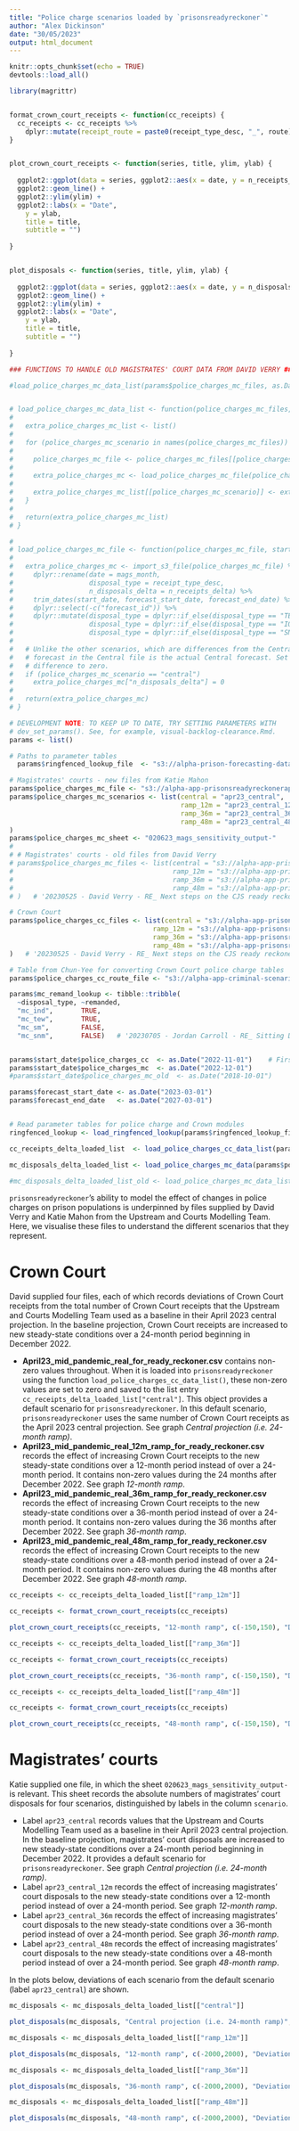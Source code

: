 ```yaml
---
title: "Police charge scenarios loaded by `prisonsreadyreckoner`"
author: "Alex Dickinson"
date: "30/05/2023"
output: html_document
---
```


```r
knitr::opts_chunk$set(echo = TRUE)
devtools::load_all()
```

```r
library(magrittr)


format_crown_court_receipts <- function(cc_receipts) {
  cc_receipts <- cc_receipts %>%
    dplyr::mutate(receipt_route = paste0(receipt_type_desc, "_", route))
}


plot_crown_court_receipts <- function(series, title, ylim, ylab) {
  
  ggplot2::ggplot(data = series, ggplot2::aes(x = date, y = n_receipts_delta, colour = receipt_route)) +
  ggplot2::geom_line() +
  ggplot2::ylim(ylim) +
  ggplot2::labs(x = "Date",
    y = ylab,
    title = title,
    subtitle = "")
  
}


plot_disposals <- function(series, title, ylim, ylab) {
  
  ggplot2::ggplot(data = series, ggplot2::aes(x = date, y = n_disposals_delta, colour = disposal_type)) +
  ggplot2::geom_line() +
  ggplot2::ylim(ylim) +
  ggplot2::labs(x = "Date",
    y = ylab,
    title = title,
    subtitle = "")
  
}

```

```r

### FUNCTIONS TO HANDLE OLD MAGISTRATES' COURT DATA FROM DAVID VERRY ###

#load_police_charges_mc_data_list(params$police_charges_mc_files, as.Date("2018-10-01"), params$forecast_start_date, params$forecast_end_date)


# load_police_charges_mc_data_list <- function(police_charges_mc_files, start_date, forecast_start_date, forecast_end_date) {
#   
#   extra_police_charges_mc_list <- list()
#   
#   for (police_charges_mc_scenario in names(police_charges_mc_files)) {
#     
#     police_charges_mc_file <- police_charges_mc_files[[police_charges_mc_scenario]]
#     
#     extra_police_charges_mc <- load_police_charges_mc_file(police_charges_mc_file, start_date, forecast_start_date, forecast_end_date, police_charges_mc_scenario)
#   
#     extra_police_charges_mc_list[[police_charges_mc_scenario]] <- extra_police_charges_mc
#   }
#   
#   return(extra_police_charges_mc_list)
# }

# 
# load_police_charges_mc_file <- function(police_charges_mc_file, start_date, forecast_start_date, forecast_end_date, police_charges_mc_scenario) {
#   
#   extra_police_charges_mc <- import_s3_file(police_charges_mc_file) %>%
#     dplyr::rename(date = mags_month,
#                   disposal_type = receipt_type_desc,
#                   n_disposals_delta = n_receipts_delta) %>%
#     trim_dates(start_date, forecast_start_date, forecast_end_date) %>%
#     dplyr::select(-c("forecast_id")) %>%
#     dplyr::mutate(disposal_type = dplyr::if_else(disposal_type == "TEW", "mc_tew", disposal_type),
#                   disposal_type = dplyr::if_else(disposal_type == "IO", "mc_ind", disposal_type),
#                   disposal_type = dplyr::if_else(disposal_type == "SNM", "mc_snm", disposal_type))
# 
#   # Unlike the other scenarios, which are differences from the Central, the
#   # forecast in the Central file is the actual Central forecast. Set the
#   # difference to zero.
#   if (police_charges_mc_scenario == "central")
#     extra_police_charges_mc["n_disposals_delta"] = 0
#   
#   return(extra_police_charges_mc)
# }

```


```r

# DEVELOPMENT NOTE: TO KEEP UP TO DATE, TRY SETTING PARAMETERS WITH
# dev_set_params(). See, for example, visual-backlog-clearance.Rmd.
params <- list()

# Paths to parameter tables
  params$ringfenced_lookup_file  <- "s3://alpha-prison-forecasting-data/prisons-ready-reckoner/prisonsreadyreckoner/test-files/test-ringfenced-lookup-2.0.0.csv"

# Magistrates' courts - new files from Katie Mahon
params$police_charges_mc_file <- "s3://alpha-app-prisonsreadyreckonerapp/2023-04/020623_mags_sensitivity_output.xlsx"
params$police_charges_mc_scenarios <- list(central = "apr23_central",
                                           ramp_12m = "apr23_central_12m",
                                           ramp_36m = "apr23_central_36m",
                                           ramp_48m = "apr23_central_48m"
)
params$police_charges_mc_sheet <- "020623_mags_sensitivity_output-"
# 
# # Magistrates' courts - old files from David Verry
# params$police_charges_mc_files <- list(central = "s3://alpha-app-prisonsreadyreckonerapp/2023-04/April23_central_23k_mags_for_ready_reckoner.csv", # Records the total number of magistrates' court receipts used as a baseline in the April 2023 projections. Includes background values from various sources, and an increase in charge numbers over a 24-month period. It has non-zero values throughout.
#                                        ramp_12m = "s3://alpha-app-prisonsreadyreckonerapp/2023-04/April23_central_23k_mags_12m_ramp_for_ready_reckoner.csv", # Records how magistrates' court receipts would change if police charge numbers were increased over a 12-month period instead of over a 24-month period. Records differences relative to the values in April23_mid_pandemic_real_for_ready_reckoner.csv.
#                                        ramp_36m = "s3://alpha-app-prisonsreadyreckonerapp/2023-04/April23_central_23k_mags_36m_ramp_for_ready_reckoner.csv", # Records how magistrates' court receipts would change if police charge numbers were increased over a 36-month period instead of over a 24-month period. Records differences relative to the values in April23_mid_pandemic_real_for_ready_reckoner.csv.
#                                        ramp_48m = "s3://alpha-app-prisonsreadyreckonerapp/2023-04/April23_central_23k_mags_48m_ramp_for_ready_reckoner.csv" # Records how magistrates' court receipts would change if police charge numbers were increased over a 48-month period instead of over a 24-month period. Records differences relative to the values in April23_mid_pandemic_real_for_ready_reckoner.csv.
# )   # '20230525 - David Verry - RE_ Next steps on the CJS ready reckoner.eml'

# Crown Court
params$police_charges_cc_files <- list(central = "s3://alpha-app-prisonsreadyreckonerapp/2023-04/April23_mid_pandemic_real_for_ready_reckoner.csv", # Records the total number of Crown Court receipts used as a baseline in the April 2023 projections. Includes background values from various sources, and an increase in charge numbers over a 24-month period. It has non-zero values throughout.
                                    ramp_12m = "s3://alpha-app-prisonsreadyreckonerapp/2023-04/April23_mid_pandemic_real_12m_ramp_for_ready_reckoner.csv", # Records how Crown Court receipts would change if police charge numbers were increased over a 12-month period instead of over a 24-month period. Records differences relative to the values in April23_mid_pandemic_real_for_ready_reckoner.csv.
                                    ramp_36m = "s3://alpha-app-prisonsreadyreckonerapp/2023-04/April23_mid_pandemic_real_36m_ramp_for_ready_reckoner.csv", # Records how Crown Court receipts would change if police charge numbers were increased over a 36-month period instead of over a 24-month period. Records differences relative to the values in April23_mid_pandemic_real_for_ready_reckoner.csv.
                                    ramp_48m = "s3://alpha-app-prisonsreadyreckonerapp/2023-04/April23_mid_pandemic_real_48m_ramp_for_ready_reckoner.csv" # Records how Crown Court receipts would change if police charge numbers were increased over a 48-month period instead of over a 24-month period. Records differences relative to the values in April23_mid_pandemic_real_for_ready_reckoner.csv.
)   # '20230525 - David Verry - RE_ Next steps on the CJS ready reckoner.eml'

# Table from Chun-Yee for converting Crown Court police charge tables
params$police_charges_cc_route_file <- "s3://alpha-app-criminal-scenario-tool/developmentFolder/Dev_apr23_v1/crown_court_modelling/ccs_snapshot_20230125_jan23version/routes.csv"   # '20230518 - Chun-yee Cheng - cjst pre-covid route distribution.msg' 

params$mc_remand_lookup <- tibble::tribble(
  ~disposal_type, ~remanded,
  "mc_ind",       TRUE,
  "mc_tew",       TRUE,
  "mc_sm",        FALSE,
  "mc_snm",       FALSE)   # '20230705 - Jordan Carroll - RE_ Sitting Day Remand Impact Method.msg'


params$start_date$police_charges_cc  <- as.Date("2022-11-01")    # First month of the forecast. Used for verifying inputs.
params$start_date$police_charges_mc  <- as.Date("2022-12-01")
#params$start_date$police_charges_mc_old  <- as.Date("2018-10-01")

params$forecast_start_date <- as.Date("2023-03-01")
params$forecast_end_date   <- as.Date("2027-03-01")


# Read parameter tables for police charge and Crown modules
ringfenced_lookup <- load_ringfenced_lookup(params$ringfenced_lookup_file)

cc_receipts_delta_loaded_list  <- load_police_charges_cc_data_list(params$police_charges_cc_route_file, params$police_charges_cc_files, ringfenced_lookup, params$start_date$police_charges_cc, params$forecast_start_date, params$forecast_end_date)

mc_disposals_delta_loaded_list <- load_police_charges_mc_data(params$police_charges_mc_file, params$police_charges_mc_scenarios, params$police_charges_mc_sheet, params$mc_remand_lookup, params$start_date$police_charges_mc, params$forecast_start_date, params$forecast_end_date)

#mc_disposals_delta_loaded_list_old <- load_police_charges_mc_data_list(params$police_charges_mc_files, params$start_date$police_charges_mc_old, params$forecast_start_date, params$forecast_end_date)


```


`prisonsreadyreckoner`'s ability to model the effect of changes in police charges on prison populations is underpinned by files supplied by David Verry and Katie Mahon from the Upstream and Courts Modelling Team. Here, we visualise these files to understand the different scenarios that they represent.



# Crown Court

David supplied four files, each of which records deviations of Crown Court receipts from the total number of Crown Court receipts that the Upstream and Courts Modelling Team used as a baseline in their April 2023 central projection. In the baseline projection, Crown Court receipts are increased to new steady-state conditions over a 24-month period beginning in December 2022.

* **April23_mid_pandemic_real_for_ready_reckoner.csv** contains non-zero values throughout. When it is loaded into `prisonsreadyreckoner` using the function `load_police_charges_cc_data_list()`, these non-zero values are set to zero and saved to the list entry `cc_receipts_delta_loaded_list["central"]`. This object provides a default scenario for `prisonsreadyreckoner`. In this default scenario, `prisonsreadyreckoner` uses the same number of Crown Court receipts as the April 2023 central projection. See graph *Central projection (i.e. 24-month ramp)*.
* **April23_mid_pandemic_real_12m_ramp_for_ready_reckoner.csv** records the effect of increasing Crown Court receipts to the new steady-state conditions over a 12-month period instead of over a 24-month period. It contains non-zero values during the 24 months after December 2022. See graph *12-month ramp*.
* **April23_mid_pandemic_real_36m_ramp_for_ready_reckoner.csv** records the effect of increasing Crown Court receipts to the new steady-state conditions over a 36-month period instead of over a 24-month period. It contains non-zero values during the 36 months after December 2022. See graph *36-month ramp*.
* **April23_mid_pandemic_real_48m_ramp_for_ready_reckoner.csv** records the effect of increasing Crown Court receipts to the new steady-state conditions over a 48-month period instead of over a 24-month period. It contains non-zero values during the 48 months after December 2022. See graph *48-month ramp*.



<!-- April23_mid_pandemic_real_for_ready_reckoner.csv records the total number of police charges that your team used as a baseline in the recent April projections. It includes background values from various sources, and an increase in charge numbers over a 24-month period. It has non-zero values throughout. -->

<!-- The other three files (April23_mid_pandemic_real_12m_ramp_for_ready_reckoner.csv, April23_mid_pandemic_real_36m_ramp_for_ready_reckoner.csv and April23_mid_pandemic_real_48m_ramp_for_ready_reckoner.csv) record how the police charge numbers would change if charge numbers were increased over a 12-month, 36-month or 48-month period instead of over a 24-month period. They record differences relative to the values in April23_mid_pandemic_real_for_ready_reckoner.csv. In the first month (November 2022), all values are zero since all three scenarios start from the same values as the baseline. They contain non-zero values during the next 24, 36 or 48 months, since charge numbers diverge from April23_mid_pandemic_real_for_ready_reckoner.csv during these time periods. All subsequent values are zero since charge numbers have stabilised at the levels recorded in April23_mid_pandemic_real_for_ready_reckoner.csv. -->

<!-- To summarise, we can use the three files April23_mid_pandemic_real_12m_ramp_for_ready_reckoner.csv, April23_mid_pandemic_real_36m_ramp_for_ready_reckoner.csv and April23_mid_pandemic_real_48m_ramp_for_ready_reckoner.csv with no modification as input deltas for the ready reckoner. -->





<!-- Nothing to plot now fomr the central scenario, which is read in as NA for -->
<!-- efficiency. -->
<!-- ```{r echo=FALSE} -->
<!-- cc_receipts <- cc_receipts_delta_loaded_list[["central"]] -->

<!-- cc_receipts <- format_crown_court_receipts(cc_receipts) -->

<!-- plot_crown_court_receipts(cc_receipts, "Central projection (i.e. 24-month ramp)", c(-150,150), "Deviation in number of disposals from central projection") -->

<!-- ``` -->

```r
cc_receipts <- cc_receipts_delta_loaded_list[["ramp_12m"]]

cc_receipts <- format_crown_court_receipts(cc_receipts)

plot_crown_court_receipts(cc_receipts, "12-month ramp", c(-150,150), "Deviation in number of disposals from central projection")

```

```r
cc_receipts <- cc_receipts_delta_loaded_list[["ramp_36m"]]

cc_receipts <- format_crown_court_receipts(cc_receipts)

plot_crown_court_receipts(cc_receipts, "36-month ramp", c(-150,150), "Deviation in number of disposals from central projection")

```

```r
cc_receipts <- cc_receipts_delta_loaded_list[["ramp_48m"]]

cc_receipts <- format_crown_court_receipts(cc_receipts)

plot_crown_court_receipts(cc_receipts, "48-month ramp", c(-150,150), "Deviation in number of disposals from central projection")

```


# Magistrates' courts

Katie supplied one file, in which the sheet `020623_mags_sensitivity_output-` is relevant. This sheet records the absolute numbers of magistrates' court disposals for four scenarios, distinguished by labels in the column `scenario`.

* Label `apr23_central` records values that the Upstream and Courts Modelling Team used as a baseline in their April 2023 central projection. In the baseline projection, magistrates' court disposals are increased to new steady-state conditions over a 24-month period beginning in December 2022. It provides a default scenario for `prisonsreadyreckoner`. See graph *Central projection (i.e. 24-month ramp)*.
* Label `apr23_central_12m` records the effect of increasing magistrates' court disposals to the new steady-state conditions over a 12-month period instead of over a 24-month period. See graph *12-month ramp*.
* Label `apr23_central_36m` records the effect of increasing magistrates' court disposals to the new steady-state conditions over a 36-month period instead of over a 24-month period. See graph *36-month ramp*.
* Label `apr23_central_48m` records the effect of increasing magistrates' court disposals to the new steady-state conditions over a 48-month period instead of over a 24-month period. See graph *48-month ramp*.

In the plots below, deviations of each scenario from the default scenario (label `apr23_central`) are shown.


```r
mc_disposals <- mc_disposals_delta_loaded_list[["central"]]

plot_disposals(mc_disposals, "Central projection (i.e. 24-month ramp)", c(-2000,2000), "Deviation in number of disposals from central projection")

```

```r
mc_disposals <- mc_disposals_delta_loaded_list[["ramp_12m"]]

plot_disposals(mc_disposals, "12-month ramp", c(-2000,2000), "Deviation in number of disposals from central projection")

```

```r
mc_disposals <- mc_disposals_delta_loaded_list[["ramp_36m"]]

plot_disposals(mc_disposals, "36-month ramp", c(-2000,2000), "Deviation in number of disposals from central projection")

```

```r
mc_disposals <- mc_disposals_delta_loaded_list[["ramp_48m"]]

plot_disposals(mc_disposals, "48-month ramp", c(-2000,2000), "Deviation in number of disposals from central projection")

```



<!-- # Magistrates' courts - old files from David Verry -->

<!-- David supplied four files, each of which records deviations of magistrates' court disposals from the total number of magistrates' court disposals that the Upstream and Courts Modelling Team used as a baseline in their April 2023 central projection. In the baseline projection, magistrates' court disposals are increased to new steady-state conditions over a 24-month period beginning in December 2022. -->

<!-- * **April23_central_23k_mags_for_ready_reckoner.csv** contains entries with a value of zero throughout. It provides a default scenario for `prisonsreadyreckoner`. In this default scenario, `prisonsreadyreckoner` uses the same number of magistrates' court disposals as the April 2023 central projection. See graph *Central projection (i.e. 24-month ramp)*. -->
<!-- * **April23_central_23k_mags_12m_ramp_for_ready_reckoner.csv** records the effect of increasing magistrates' court disposals to the new steady-state conditions over a 12-month period instead of over a 24-month period. It contains non-zero values during the 24 months after December 2022. See graph *12-month ramp*. -->
<!-- * **April23_central_23k_mags_36m_ramp_for_ready_reckoner.csv** records the effect of increasing magistrates' court disposals to the new steady-state conditions over a 36-month period instead of over a 24-month period. It contains non-zero values during the 36 months after December 2022. See graph *36-month ramp*. -->
<!-- * **April23_central_23k_mags_48m_ramp_for_ready_reckoner.csv** records the effect of increasing magistrates' court disposals to the new steady-state conditions over a 48-month period instead of over a 24-month period. It contains non-zero values during the 48 months after December 2022. See graph *48-month ramp*. -->


<!-- ```{r echo=FALSE} -->
<!-- mc_disposals <- mc_disposals_delta_loaded_list_old[["central"]] -->

<!-- plot_disposals(mc_disposals, "Central projection (i.e. 24-month ramp)", c(-700,900), "Deviation in number of disposals from central projection") -->

<!-- ``` -->

<!-- ```{r echo=FALSE} -->
<!-- mc_disposals <- mc_disposals_delta_loaded_list_old[["ramp_12m"]] -->

<!-- plot_disposals(mc_disposals, "12-month ramp", c(-700,900), "Deviation in number of disposals from central projection") -->

<!-- ``` -->

<!-- ```{r echo=FALSE} -->
<!-- mc_disposals <- mc_disposals_delta_loaded_list_old[["ramp_36m"]] -->

<!-- plot_disposals(mc_disposals, "36-month ramp", c(-700,900), "Deviation in number of disposals from central projection") -->

<!-- ``` -->

<!-- ```{r echo=FALSE} -->
<!-- mc_disposals <- mc_disposals_delta_loaded_list_old[["ramp_48m"]] -->

<!-- plot_disposals(mc_disposals, "48-month ramp", c(-700,900), "Deviation in number of disposals from central projection") -->

<!-- ``` -->


